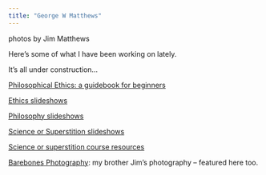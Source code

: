 ```yaml
---
title: "George W Matthews"
--- 
```



<script src="randomPhoto.js"></script>
<div class="photo-credit">photos by Jim Matthews</div>


Here's some of what I have been working on lately.

It's all under construction...


[Philosophical Ethics: a guidebook for beginners](https://gwmatthews.github.io/ethics/)

[Ethics slideshows](ethics-slides.html)

[Philosophy slideshows](philosophy-slides.html)

[Science or Superstition slideshows](science-slides.html)

<!-- [Notes on the philosophy of mind](https://gwmatthews.github.io/minds/) -->

[Science or superstition course resources](https://gwmatthews.github.io/science-or-superstition)

[Barebones Photography](https://www.barebones-photography.com/): my brother Jim's photography -- featured here too.
